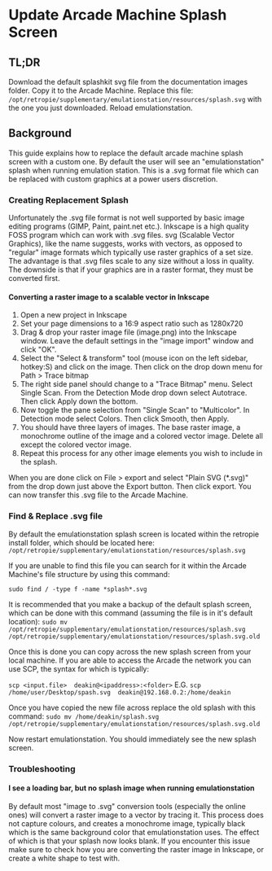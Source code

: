 # Update Arcade Machine Splash Screen

## TL;DR
Download the default splashkit svg file from the documentation images folder. Copy it to the Arcade Machine. Replace this file: `/opt/retropie/supplementary/emulationstation/resources/splash.svg` with the one you just downloaded. Reload emulationstation.

## Background
This guide explains how to replace the default arcade machine splash screen with a custom one. By default the user will see an "emulationstation" splash when running emulation station. This is a .svg format file which can be replaced with custom graphics at a power users discretion. 

### Creating Replacement Splash
Unfortunately the .svg file format is not well supported by basic image editing programs (GIMP, Paint, paint.net etc.). Inkscape is a high quality FOSS program which can work with .svg files. svg (Scalable Vector Graphics), like the name suggests, works with vectors, as opposed to "regular" image formats which typically use raster graphics of a set size. The advantage is that .svg files scale to any size without a loss in quality. The downside is that if your graphics are in a raster format, they must be converted first. 

#### Converting a raster image to a scalable vector in Inkscape
1. Open a new project in Inkscape
1. Set your page dimensions to a 16:9 aspect ratio such as 1280x720 
1. Drag & drop your raster image file (image.png) into the Inkscape window. Leave the default settings in the "image import" window and click "OK".
1. Select the "Select & transform" tool (mouse icon on the left sidebar, hotkey:S) and click on the image. Then click on the drop down menu for Path > Trace bitmap
1. The right side panel should change to a "Trace Bitmap" menu. Select Single Scan. From the Detection Mode drop down select Autotrace. Then click Apply down the bottom.
1. Now toggle the pane selection from "Single Scan" to "Multicolor". In Detection mode select Colors. Then click Smooth, then Apply. 
1. You should have three layers of images. The base raster image, a monochrome outline of the image and a colored vector image. Delete all except the colored vector image. 
1. Repeat this process for any other image elements you wish to include in the splash. 

When you are done click on File > export and select "Plain SVG (*.svg)" from the drop down just above the Export button. Then click export. You can now transfer this .svg file to the Arcade Machine.

### Find & Replace .svg file
By default the emulationstation splash screen is located within the retropie install folder, which should be located here: 
`/opt/retropie/supplementary/emulationstation/resources/splash.svg`

If you are unable to find this file you can search for it within the Arcade Machine's file structure by using this command: 

`sudo find / -type f -name *splash*.svg`

It is recommended that you make a backup of the default splash screen, which can be done with this command (assuming the file is in it's default location):
`sudo mv /opt/retropie/supplementary/emulationstation/resources/splash.svg /opt/retropie/supplementary/emulationstation/resources/splash.svg.old`

Once this is done you can copy across the new splash screen from your local machine. If you are able to access the Arcade the network you can use SCP, the syntax for which is typically: 

`scp <input.file>  deakin@<ipaddress>:<folder>`
E.G.
`scp /home/user/Desktop/spash.svg  deakin@192.168.0.2:/home/deakin`

Once you have copied the new file across replace the old splash with this command: 
`sudo mv /home/deakin/splash.svg /opt/retropie/supplementary/emulationstation/resources/splash.svg.old`

Now restart emulationstation. You should immediately see the new splash screen.

### Troubleshooting
#### I see a loading bar, but no splash image when running emulationstation
By default most "image to .svg" conversion tools (especially the online ones) will convert a raster image to a vector by tracing it. This process does not capture colours, and creates a monochrome image, typically black which is the same background color that emulationstation uses. The effect of which is that your splash now looks blank. If you encounter this issue make sure to check how you are converting the raster image in Inkscape, or create a white shape to test with. 
